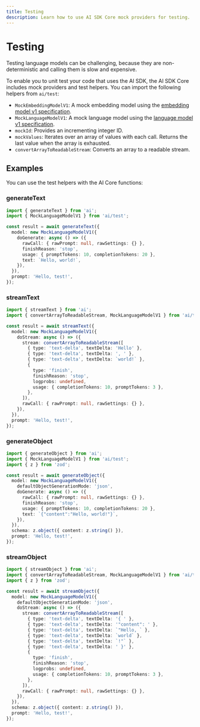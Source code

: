 ```yaml
---
title: Testing
description: Learn how to use AI SDK Core mock providers for testing.
---
```


# Testing

Testing language models can be challenging, because they are non-deterministic
and calling them is slow and expensive.

To enable you to unit test your code that uses the AI SDK, the AI SDK Core
includes mock providers and test helpers. You can import the following helpers from `ai/test`:

- `MockEmbeddingModelV1`: A mock embedding model using the [embedding model v1 specification](https://github.com/vercel/ai/blob/main/packages/provider/src/embedding-model/v1/embedding-model-v1.ts).
- `MockLanguageModelV1`: A mock language model using the [language model v1 specification](https://github.com/vercel/ai/blob/main/packages/provider/src/language-model/v1/language-model-v1.ts).
- `mockId`: Provides an incrementing integer ID.
- `mockValues`: Iterates over an array of values with each call. Returns the last value when the array is exhausted.
- `convertArrayToReadableStream`: Converts an array to a readable stream.

## Examples

You can use the test helpers with the AI Core functions:

### generateText

```ts
import { generateText } from 'ai';
import { MockLanguageModelV1 } from 'ai/test';

const result = await generateText({
  model: new MockLanguageModelV1({
    doGenerate: async () => ({
      rawCall: { rawPrompt: null, rawSettings: {} },
      finishReason: 'stop',
      usage: { promptTokens: 10, completionTokens: 20 },
      text: `Hello, world!`,
    }),
  }),
  prompt: 'Hello, test!',
});
```

### streamText

```ts
import { streamText } from 'ai';
import { convertArrayToReadableStream, MockLanguageModelV1 } from 'ai/test';

const result = await streamText({
  model: new MockLanguageModelV1({
    doStream: async () => ({
      stream: convertArrayToReadableStream([
        { type: 'text-delta', textDelta: 'Hello' },
        { type: 'text-delta', textDelta: ', ' },
        { type: 'text-delta', textDelta: `world!` },
        {
          type: 'finish',
          finishReason: 'stop',
          logprobs: undefined,
          usage: { completionTokens: 10, promptTokens: 3 },
        },
      ]),
      rawCall: { rawPrompt: null, rawSettings: {} },
    }),
  }),
  prompt: 'Hello, test!',
});
```

### generateObject

```ts
import { generateObject } from 'ai';
import { MockLanguageModelV1 } from 'ai/test';
import { z } from 'zod';

const result = await generateObject({
  model: new MockLanguageModelV1({
    defaultObjectGenerationMode: 'json',
    doGenerate: async () => ({
      rawCall: { rawPrompt: null, rawSettings: {} },
      finishReason: 'stop',
      usage: { promptTokens: 10, completionTokens: 20 },
      text: `{"content":"Hello, world!"}`,
    }),
  }),
  schema: z.object({ content: z.string() }),
  prompt: 'Hello, test!',
});
```

### streamObject

```ts
import { streamObject } from 'ai';
import { convertArrayToReadableStream, MockLanguageModelV1 } from 'ai/test';
import { z } from 'zod';

const result = await streamObject({
  model: new MockLanguageModelV1({
    defaultObjectGenerationMode: 'json',
    doStream: async () => ({
      stream: convertArrayToReadableStream([
        { type: 'text-delta', textDelta: '{ ' },
        { type: 'text-delta', textDelta: '"content": ' },
        { type: 'text-delta', textDelta: `"Hello, ` },
        { type: 'text-delta', textDelta: `world` },
        { type: 'text-delta', textDelta: `!"` },
        { type: 'text-delta', textDelta: ' }' },
        {
          type: 'finish',
          finishReason: 'stop',
          logprobs: undefined,
          usage: { completionTokens: 10, promptTokens: 3 },
        },
      ]),
      rawCall: { rawPrompt: null, rawSettings: {} },
    }),
  }),
  schema: z.object({ content: z.string() }),
  prompt: 'Hello, test!',
});
```
